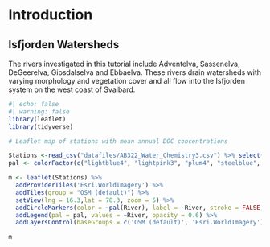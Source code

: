 # Introduction {.unnumbered}

## Isfjorden Watersheds

The rivers investigated in this tutorial include Adventelva, Sassenelva, DeGeerelva, Gipsdalselva and Ebbaelva. These rivers drain watersheds with varying morphology and vegetation cover and all flow into the Isfjorden system on the west coast of Svalbard. 

```r
#| echo: false
#| warning: false
library(leaflet)
library(tidyverse)

# Leaflet map of stations with mean annual DOC concentrations

Stations <-read_csv("datafiles/AB322_Water_Chemistry3.csv") %>% select(c(River, Latitude, Longitude)) %>% distinct() %>% drop_na()
pal <- colorFactor(c("lightblue4", "lightpink3", "plum4", "steelblue", "darkolivegreen4"), domain = c("Adventelva", "Sassenelva", "Degeerelva", "Gipsdalselva", "Ebbaelva"))

m <- leaflet(Stations) %>% 
  addProviderTiles('Esri.WorldImagery') %>% 
  addTiles(group = "OSM (default)") %>%
  setView(lng = 16.3,lat = 78.3, zoom = 5) %>% 
  addCircleMarkers(color = ~pal(River), label = ~River, stroke = FALSE, fillOpacity = 0.9) %>%
  addLegend(pal = pal, values = ~River, opacity = 0.6) %>% 
  addLayersControl(baseGroups = c('OSM (default)', 'Esri.WorldImagery'), options = layersControlOptions(collapsed = F), position = 'bottomright')

m
```




